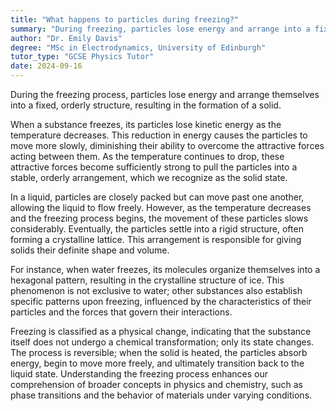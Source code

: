 ```yaml
---
title: "What happens to particles during freezing?"
summary: "During freezing, particles lose energy and arrange into a fixed, orderly structure, forming a solid."
author: "Dr. Emily Davis"
degree: "MSc in Electrodynamics, University of Edinburgh"
tutor_type: "GCSE Physics Tutor"
date: 2024-09-16
---
```


During the freezing process, particles lose energy and arrange themselves into a fixed, orderly structure, resulting in the formation of a solid.

When a substance freezes, its particles lose kinetic energy as the temperature decreases. This reduction in energy causes the particles to move more slowly, diminishing their ability to overcome the attractive forces acting between them. As the temperature continues to drop, these attractive forces become sufficiently strong to pull the particles into a stable, orderly arrangement, which we recognize as the solid state.

In a liquid, particles are closely packed but can move past one another, allowing the liquid to flow freely. However, as the temperature decreases and the freezing process begins, the movement of these particles slows considerably. Eventually, the particles settle into a rigid structure, often forming a crystalline lattice. This arrangement is responsible for giving solids their definite shape and volume.

For instance, when water freezes, its molecules organize themselves into a hexagonal pattern, resulting in the crystalline structure of ice. This phenomenon is not exclusive to water; other substances also establish specific patterns upon freezing, influenced by the characteristics of their particles and the forces that govern their interactions.

Freezing is classified as a physical change, indicating that the substance itself does not undergo a chemical transformation; only its state changes. The process is reversible; when the solid is heated, the particles absorb energy, begin to move more freely, and ultimately transition back to the liquid state. Understanding the freezing process enhances our comprehension of broader concepts in physics and chemistry, such as phase transitions and the behavior of materials under varying conditions.
    